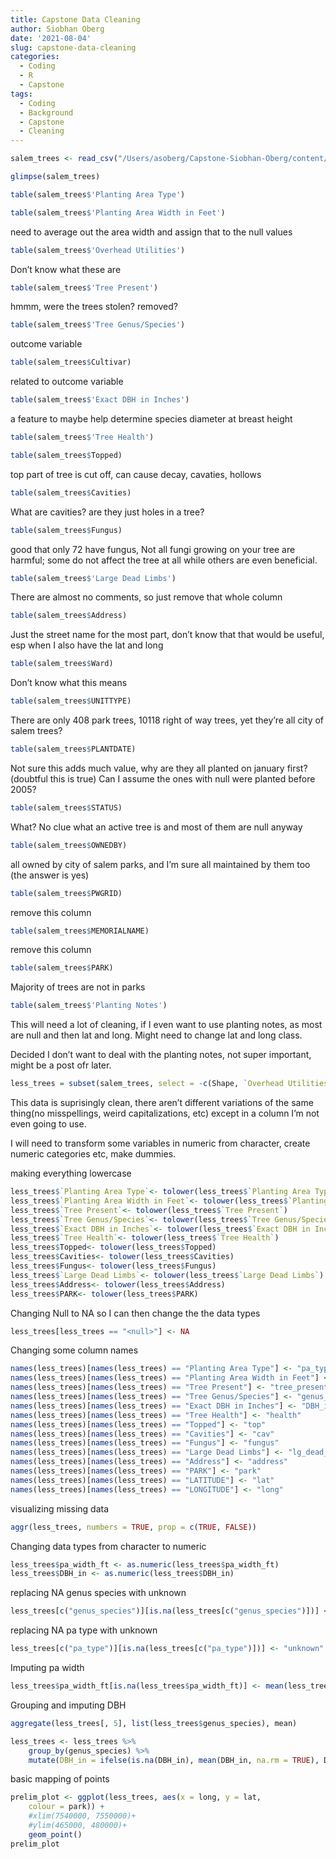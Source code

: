 ```yaml
---
title: Capstone Data Cleaning
author: Siobhan Oberg
date: '2021-08-04'
slug: capstone-data-cleaning
categories:
  - Coding
  - R
  - Capstone
tags:
  - Coding
  - Background
  - Capstone
  - Cleaning
---
```



```r
salem_trees <- read_csv("/Users/asoberg/Capstone-Siobhan-Oberg/content/post/2021-08-04-capstone-data-cleaning/CSV/Trees_lat_and_long.csv")
```

```r
glimpse(salem_trees)
```

```r
table(salem_trees$'Planting Area Type')
```

```r
table(salem_trees$'Planting Area Width in Feet')
```
need to average out the area width and assign that to the null values
```r
table(salem_trees$'Overhead Utilities')
```
Don't know what these are 
```r
table(salem_trees$'Tree Present')
```
hmmm, were the trees stolen? removed? 
```r
table(salem_trees$'Tree Genus/Species')
```
outcome variable

```r
table(salem_trees$Cultivar)
```
related to outcome variable

```r
table(salem_trees$'Exact DBH in Inches')
```
a feature to maybe help determine species diameter at breast height
```r
table(salem_trees$'Tree Health')
```

```r
table(salem_trees$Topped)
```
top part of tree is cut off, can cause decay, cavaties, hollows
```r
table(salem_trees$Cavities)
```
What are cavities? are they just holes in a tree?
```r
table(salem_trees$Fungus)
```
good that only 72 have fungus, Not all fungi growing on your tree are harmful; some do not affect the tree at all while others are even beneficial.
```r
table(salem_trees$'Large Dead Limbs')
```

There are almost no comments, so just remove that whole column
```r
table(salem_trees$Address)
```
Just the street name for the most part, don't know that that would be useful, esp when I also have the lat and long
```r
table(salem_trees$Ward)
```
Don't know what this means
```r
table(salem_trees$UNITTYPE)
```
There are only 408 park trees, 10118 right of way trees, yet they're all city of salem trees?
```r
table(salem_trees$PLANTDATE)
```
Not sure this adds much value, why are they all planted on january first? (doubtful this is true) Can I assume the ones with null were planted before 2005?
```r
table(salem_trees$STATUS)
```
What? No clue what an active tree is and most of them are null anyway
```r
table(salem_trees$OWNEDBY)
```
all owned by city of salem parks, and I'm sure all maintained by them too (the answer is yes)
```r
table(salem_trees$PWGRID)
```
remove this column
```r
table(salem_trees$MEMORIALNAME)
```
remove this column
```r
table(salem_trees$PARK)
```
Majority of trees are not in parks
```r
table(salem_trees$'Planting Notes')
```
This will need a lot of cleaning, if I even want to use planting notes, as most are null
and then lat and long. Might need to change lat and long class.

Decided I don't want to deal with the planting notes, not super important, might be a post ofr later.

```r
less_trees = subset(salem_trees, select = -c(Shape, `Overhead Utilities`, PWGRID, MEMORIALNAME, Comments, Ward, UNITTYPE, OBJECTID, MAINTAINEDBY, OWNEDBY, STATUS, Cultivar, PLANTDATE, `Planting Notes`))
```

This data is suprisingly clean, there aren't different variations of the same thing(no misspellings, weird capitalizations, etc) except in a column I'm not even going to use. 

I will need to transform some variables in numeric from character, create numeric categories etc, make dummies.

making everything lowercase
```r
less_trees$`Planting Area Type`<- tolower(less_trees$`Planting Area Type`)
less_trees$`Planting Area Width in Feet`<- tolower(less_trees$`Planting Area Width in Feet`)
less_trees$`Tree Present`<- tolower(less_trees$`Tree Present`)
less_trees$`Tree Genus/Species`<- tolower(less_trees$`Tree Genus/Species`)
less_trees$`Exact DBH in Inches`<- tolower(less_trees$`Exact DBH in Inches`)
less_trees$`Tree Health`<- tolower(less_trees$`Tree Health`)
less_trees$Topped<- tolower(less_trees$Topped)
less_trees$Cavities<- tolower(less_trees$Cavities)
less_trees$Fungus<- tolower(less_trees$Fungus)
less_trees$`Large Dead Limbs`<- tolower(less_trees$`Large Dead Limbs`)
less_trees$Address<- tolower(less_trees$Address)
less_trees$PARK<- tolower(less_trees$PARK)
```

Changing Null to NA so I can then change the the data types
```r
less_trees[less_trees == "<null>"] <- NA
```

Changing some column names
```r
names(less_trees)[names(less_trees) == "Planting Area Type"] <- "pa_type"
names(less_trees)[names(less_trees) == "Planting Area Width in Feet"] <- "pa_width_ft"
names(less_trees)[names(less_trees) == "Tree Present"] <- "tree_present"
names(less_trees)[names(less_trees) == "Tree Genus/Species"] <- "genus_species"
names(less_trees)[names(less_trees) == "Exact DBH in Inches"] <- "DBH_in"
names(less_trees)[names(less_trees) == "Tree Health"] <- "health"
names(less_trees)[names(less_trees) == "Topped"] <- "top"
names(less_trees)[names(less_trees) == "Cavities"] <- "cav"
names(less_trees)[names(less_trees) == "Fungus"] <- "fungus"
names(less_trees)[names(less_trees) == "Large Dead Limbs"] <- "lg_dead_limbs"
names(less_trees)[names(less_trees) == "Address"] <- "address"
names(less_trees)[names(less_trees) == "PARK"] <- "park"
names(less_trees)[names(less_trees) == "LATITUDE"] <- "lat"
names(less_trees)[names(less_trees) == "LONGITUDE"] <- "long"
```

visualizing missing data
```r
aggr(less_trees, numbers = TRUE, prop = c(TRUE, FALSE))
```

Changing data types from character to numeric
```r
less_trees$pa_width_ft <- as.numeric(less_trees$pa_width_ft)
less_trees$DBH_in <- as.numeric(less_trees$DBH_in)
```

replacing NA genus species with unknown
```r
less_trees[c("genus_species")][is.na(less_trees[c("genus_species")])] <- "unknown"
```

replacing NA pa type with unknown
```r
less_trees[c("pa_type")][is.na(less_trees[c("pa_type")])] <- "unknown"
```

Imputing pa width
```r
less_trees$pa_width_ft[is.na(less_trees$pa_width_ft)] <- mean(less_trees$pa_width_ft, na.rm=TRUE)
```

Grouping and imputing DBH
```r
aggregate(less_trees[, 5], list(less_trees$genus_species), mean)
```

```r
less_trees <- less_trees %>%
    group_by(genus_species) %>%
    mutate(DBH_in = ifelse(is.na(DBH_in), mean(DBH_in, na.rm = TRUE), DBH_in))

```

basic mapping of points
```r
prelim_plot <- ggplot(less_trees, aes(x = long, y = lat, 
    colour = park)) +
    #xlim(7540000, 7550000)+
    #ylim(465000, 480000)+
    geom_point()
prelim_plot
```

